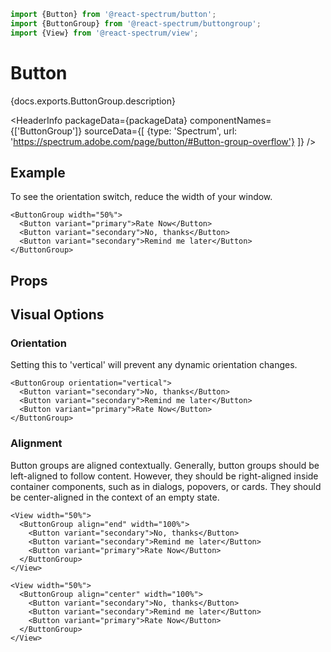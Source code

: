 <!-- Copyright 2020 Adobe. All rights reserved.
This file is licensed to you under the Apache License, Version 2.0 (the "License");
you may not use this file except in compliance with the License. You may obtain a copy
of the License at http://www.apache.org/licenses/LICENSE-2.0
Unless required by applicable law or agreed to in writing, software distributed under
the License is distributed on an "AS IS" BASIS, WITHOUT WARRANTIES OR REPRESENTATIONS
OF ANY KIND, either express or implied. See the License for the specific language
governing permissions and limitations under the License. -->



```jsx import
import {Button} from '@react-spectrum/button';
import {ButtonGroup} from '@react-spectrum/buttongroup';
import {View} from '@react-spectrum/view';
```

# Button

<p>{docs.exports.ButtonGroup.description}</p>

<HeaderInfo
  packageData={packageData}
  componentNames={['ButtonGroup']}
  sourceData={[
    {type: 'Spectrum', url: 'https://spectrum.adobe.com/page/button/#Button-group-overflow'}
  ]} />

## Example
To see the orientation switch, reduce the width of your window.
```tsx example
<ButtonGroup width="50%">
  <Button variant="primary">Rate Now</Button>
  <Button variant="secondary">No, thanks</Button>
  <Button variant="secondary">Remind me later</Button>
</ButtonGroup>
```

## Props

<PropTable component={docs.exports.ButtonGroup} links={docs.links} />

## Visual Options

### Orientation

Setting this to 'vertical' will prevent any dynamic orientation changes.
```tsx example
<ButtonGroup orientation="vertical">
  <Button variant="secondary">No, thanks</Button>
  <Button variant="secondary">Remind me later</Button>
  <Button variant="primary">Rate Now</Button>
</ButtonGroup>
```

### Alignment

Button groups are aligned contextually. Generally, button groups should be left-aligned to follow content. However, they should be right-aligned inside container components, such as in dialogs, popovers, or cards. They should be center-aligned in the context of an empty state.
```tsx example
<View width="50%">
  <ButtonGroup align="end" width="100%">
    <Button variant="secondary">No, thanks</Button>
    <Button variant="secondary">Remind me later</Button>
    <Button variant="primary">Rate Now</Button>
  </ButtonGroup>
</View>
```

```tsx example
<View width="50%">
  <ButtonGroup align="center" width="100%">
    <Button variant="secondary">No, thanks</Button>
    <Button variant="secondary">Remind me later</Button>
    <Button variant="primary">Rate Now</Button>
  </ButtonGroup>
</View>
```

